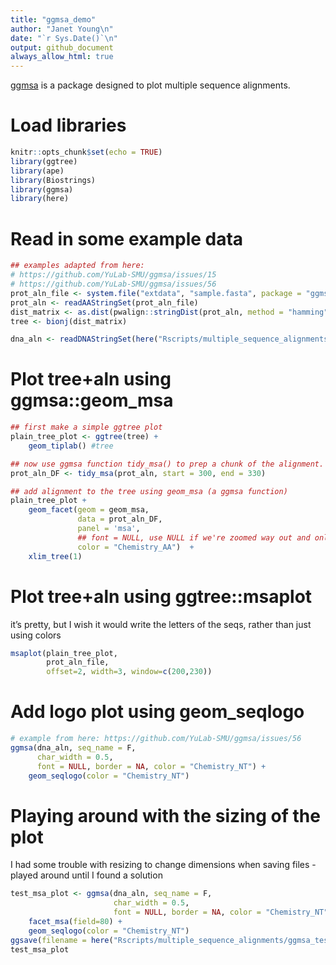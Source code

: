 ```yaml
---
title: "ggmsa_demo"
author: "Janet Young\n"
date: "`r Sys.Date()`\n"
output: github_document
always_allow_html: true
---
```


[ggmsa](https://www.bioconductor.org/packages/release/bioc/vignettes/ggmsa/inst/doc/ggmsa.html) is a package designed to plot multiple sequence alignments.


# Load libraries

```r
knitr::opts_chunk$set(echo = TRUE)
library(ggtree)
library(ape)
library(Biostrings)
library(ggmsa)
library(here)
```

# Read in some example data
```r
## examples adapted from here:
# https://github.com/YuLab-SMU/ggmsa/issues/15
# https://github.com/YuLab-SMU/ggmsa/issues/56
prot_aln_file <- system.file("extdata", "sample.fasta", package = "ggmsa")
prot_aln <- readAAStringSet(prot_aln_file)
dist_matrix <- as.dist(pwalign::stringDist(prot_aln, method = "hamming")/width(prot_aln)[1])
tree <- bionj(dist_matrix)

dna_aln <- readDNAStringSet(here("Rscripts/multiple_sequence_alignments/example_alignment_files/ggmsa_tests_example_for_github.fa"))
```

# Plot tree+aln using ggmsa::geom_msa

```r
## first make a simple ggtree plot
plain_tree_plot <- ggtree(tree) + 
    geom_tiplab() #tree

## now use ggmsa function tidy_msa() to prep a chunk of the alignment. This returns a data.frame, three columns: seqname, position and amino acid
prot_aln_DF <- tidy_msa(prot_aln, start = 300, end = 330)  

## add alignment to the tree using geom_msa (a ggmsa function)
plain_tree_plot + 
    geom_facet(geom = geom_msa, 
               data = prot_aln_DF,
               panel = 'msa', 
               ## font = NULL, use NULL if we're zoomed way out and only want to show colors
               color = "Chemistry_AA")  +
    xlim_tree(1)
```

# Plot tree+aln using ggtree::msaplot

it's pretty, but I wish it would write the letters of the seqs, rather than just using colors

```r
msaplot(plain_tree_plot,
        prot_aln_file,
        offset=2, width=3, window=c(200,230))
```


# Add logo plot using geom_seqlogo

```r
# example from here: https://github.com/YuLab-SMU/ggmsa/issues/56
ggmsa(dna_aln, seq_name = F,
      char_width = 0.5,
      font = NULL, border = NA, color = "Chemistry_NT") +
    geom_seqlogo(color = "Chemistry_NT")
```

# Playing around with the sizing of the plot

I had some trouble with resizing to change dimensions when saving files - played around until I found a solution

```r
test_msa_plot <- ggmsa(dna_aln, seq_name = F,
                       char_width = 0.5,
                       font = NULL, border = NA, color = "Chemistry_NT") +
    facet_msa(field=80) +
    geom_seqlogo(color = "Chemistry_NT")
ggsave(filename = here("Rscripts/multiple_sequence_alignments/ggmsa_testPlot.pdf"), plot=test_msa_plot, height=3, width=11)
test_msa_plot
```

